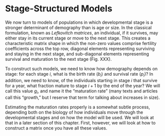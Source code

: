 # Stage-Structured Models

We now turn to models of populations in which developmental stage is a stronger determinant of demography than is age or size.
In the classical formulation, known as *Lefkovitch matrices*, an individual, if it survives, may either stay in its current stage or move to the next stage.
This creates a characteristic matrix shape in which the non-zero values comprise fertility coefficients across the top row, diagonal elements representing surviving and staying in the next stage, and sub-diagonal elements representing survival and maturation to the next stage (Fig. XXX).

To construct such models, we need to know how demography depends on stage: for each stage $i$, what is the birth rate ($b_i$) and survival rate ($p_i$)?
In addition, we need to know, of the individuals starting in stage $i$ that survive for a year, what fraction mature to stage $i+1$ by the end of the year?
We will call this value $g_i$, and name it the "maturation rate" (many texts and articles call this "growth," but I reserve that term for talking about increases in size).

Estimating the maturation rates properly is a somewhat subtle process, depending both on the biology of how individuals move through the developmental stages and on how the model will be used.
We will look at that in a later section of this chapter.
First, however, we will look at how to construct a matrix once you have all these values.
